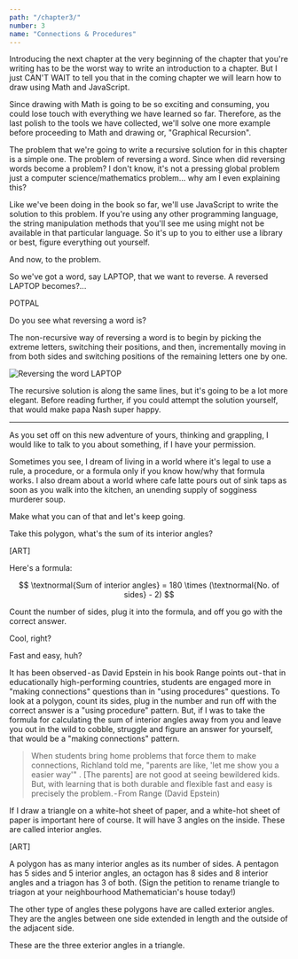 ```yaml
---
path: "/chapter3/"
number: 3
name: "Connections & Procedures"
---
```


Introducing the next chapter at the very beginning of the chapter that you're writing has to be the worst way to write an introduction to a chapter. But I just CAN'T WAIT to tell you that in the coming chapter we will learn how to draw using Math and JavaScript.

Since drawing with Math is going to be so exciting and consuming, you could lose touch with everything we have learned so far. Therefore, as the last polish to the tools we have collected, we'll solve one more example before proceeding to Math and drawing or, "Graphical Recursion".

The problem that we're going to write a recursive solution for in this chapter is a simple one. The problem of reversing a word. Since when did reversing words become a problem? I don't know, it's not a pressing global problem just a computer science/mathematics problem… why am I even explaining this?

Like we've been doing in the book so far, we'll use JavaScript to write the solution to this problem. If you're using any other programming language, the string manipulation methods that you'll see me using might not be available in that particular language. So it's up to you to either use a library or best, figure everything out yourself.

And now, to the problem.

So we've got a word, say LAPTOP, that we want to reverse. A reversed LAPTOP becomes?...

POTPAL 

Do you see what reversing a word is?

The non-recursive way of reversing a word is to begin by picking the extreme letters, switching their positions, and then, incrementally moving in from both sides and switching positions of the remaining letters one by one.

![Reversing the word LAPTOP](1.png)

The recursive solution is along the same lines, but it's going to be a lot more elegant. Before reading further, if you could attempt the solution yourself, that would make papa Nash super happy.

---

As you set off on this new adventure of yours, thinking and grappling, I would like to talk to you about something, if I have your permission.

Sometimes you see, I dream of living in a world where it's legal to use a rule, a procedure, or a formula only if you know how/why that formula works. I also dream about a world where cafe latte pours out of sink taps as soon as you walk into the kitchen, an unending supply of sogginess murderer soup.

Make what you can of that and let's keep going.

Take this polygon, what's the sum of its interior angles?

[ART]

Here's a formula:

$$
\textnormal{Sum of interior angles} = 180 \times (\textnormal{No. of sides} - 2)
$$

Count the number of sides, plug it into the formula, and off you go with the correct answer.

Cool, right?

Fast and easy, huh?

It has been observed - as David Epstein in his book Range points out - that in educationally high-performing countries, students are engaged more in "making connections" questions than in "using procedures" questions. To look at a polygon, count its sides, plug in the number and run off with the correct answer is a "using procedure" pattern. But, if I was to take the formula for calculating the sum of interior angles away from you and leave you out in the wild to cobble, struggle and figure an answer for yourself, that would be a "making connections" pattern.

> When students bring home problems that force them to make connections, Richland told me, "parents are like, 'let me show you a easier way'" . [The parents] are not good at seeing bewildered kids. But, with learning that is both durable and flexible fast and easy is precisely the problem. - From Range (David Epstein)

If I draw a triangle on a white-hot sheet of paper, and a white-hot sheet of paper is important here of course. It will have 3 angles on the inside. These are called interior angles.

[ART]

A polygon has as many interior angles as its number of sides. A pentagon has 5 sides and 5 interior angles, an octagon has 8 sides and 8 interior angles and a triagon has 3 of both. (Sign the petition to rename triangle to triagon at your neighbourhood Mathematician's house today!)

The other type of angles these polygons have are called exterior angles. They are the angles between one side extended in length and the outside of the adjacent side.

These are the three exterior angles in a triangle.